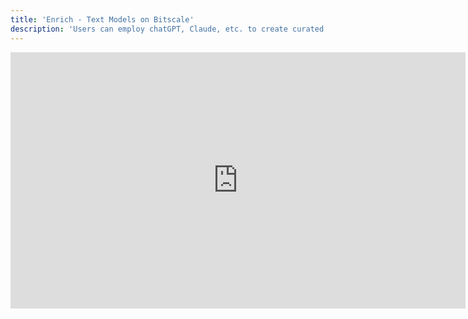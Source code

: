 ```yaml
---
title: 'Enrich - Text Models on Bitscale'
description: 'Users can employ chatGPT, Claude, etc. to create curated content for each and every one of their prospects.'
---
```


<iframe width="728" height="410" src="https://www.youtube-nocookie.com/embed/Kkgj5atep5I?si=Hb1FAwcOQphQePN0" title="YouTube video player" frameborder="0" allow="accelerometer; autoplay; clipboard-write; encrypted-media; gyroscope; picture-in-picture; web-share" referrerpolicy="strict-origin-when-cross-origin" allowfullscreen />

## **Simplify Content Creation**

Personalized communication is key to building strong connections with your prospects, but doing it at scale is a challenge. Bitscale simplifies this with integrated support for **ChatGPT** and **Claude**, enabling RevOps, SDRs, and sales teams to craft impactful, tailored content in minutes.

From hyper-personalized outreach emails to sales proposals and campaign messaging, Bitscale automates the heavy lifting, allowing you to focus on strategy and engagement.

***

## **How It Works**

<img height="100" src="https://res.cloudinary.com/dbfzpmxn2/image/upload/v1735312531/Screenshot_2024-12-27_at_8.28.10_PM_stayyk.png" />

### **1. Input the Right Details**

The first step is to gather and input relevant details about your prospect, such as:

* **Their Industry:** SaaS, eCommerce, or Manufacturing.

* **Their Role:** CTO, Marketing Manager, or Decision Maker.

* **Contextual Insights:** Funding news, product launches, or challenges they’re facing.

**Why This Matters:** Tailored inputs result in precise, actionable content that resonates deeply with your audience.

***

### **2. Generate High-Impact Content**

Bitscale’s built-in text models analyze your inputs and generate:

* **Personalized Outreach Emails:** Address specific pain points and goals.

* **Sales Proposals:** Showcase how your solution aligns with their needs.

* **Campaign Messaging:** Create scalable, customized messages for outreach.

**Why This Matters:** Automating content creation saves you hours while ensuring each piece of content is crafted with purpose.

***

### **3. Refine and Put It to Use**

Review the content to align with your brand’s voice or tone. Once finalized, it’s ready to be used in your outreach workflows or exported to tools like **Smartlead**, **Instantly**, or your CRM.

**Why This Matters:** Effortlessly transition from content generation to execution, maintaining quality and consistency at every step.

***

## **Key Benefits**

* **Save Time:** Automate repetitive content creation tasks.

* **Scale with Personalization:** Generate unique content for hundreds of prospects without losing relevance.

* **Enhance Engagement:** Deliver messaging that speaks directly to your audience’s needs and challenges.

***

## **Tips for Success**

* **Be Specific:** The more detailed your inputs, the more impactful the output.

* **Experiment and Test:** Refine your messaging with variations to find what resonates best.

* **Leverage Data Enrichment:** Combine text modeling with Bitscale’s enrichment tools for even more personalized content.

***

## **Get Started Today**

Begin crafting personalized content for your campaigns with ease:
👉 [Grid Link](https://app.bitscale.ai/grids/share?id=3cee79f7-3201-462e-92d4-70a1a3e9dcf8&rowId=0) to explore templates and workflows.
**Pro Tip:** Use Bitscale’s built-in templates as a starting point to accelerate your content creation process.